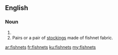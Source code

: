==English==

===Noun===
{{head|en|plural}}

# {{plural of|fishnet|lang=en|nocat=1}}
# Pairs or a pair of [[stockings]] made of fishnet fabric.

[[ar:fishnets]]
[[fr:fishnets]]
[[ku:fishnets]]
[[my:fishnets]]